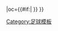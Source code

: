 {{fb team |t=-{zh-cn:福伦丹; zh-tw:福倫丹; zh-hk:禾寧丹}- |tan=禾寧丹足球會 |tc=NED |abb={{#if:{{{abb|}}}|VOL{{0}}}} |oc={{#if:{{{oc|}}}|{{{oc}}} }} }}<!--
--><noinclude>[[Category:足球模板]]</noinclude>